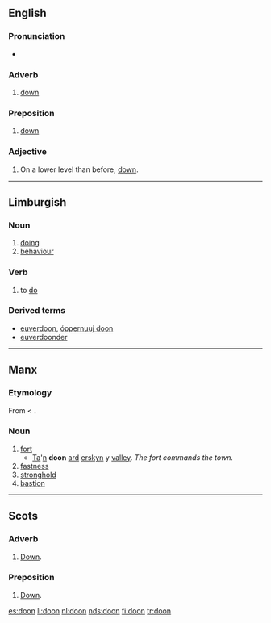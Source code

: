 ==English==

===Pronunciation===
* {{IPA|/du:n/}}

===Adverb===
{{en-adv|-}}

# {{Geordie}} [[down]]

===Preposition===
{{en-prep}}

# {{Geordie}} [[down]]

===Adjective===
{{en-adj|-}}

# {{Geordie}} On a lower level than before; [[down]].

----

==Limburgish==

===Noun===
{{infl|li|noun|g=n}}

# [[doing]] 
# [[behaviour]]

===Verb===
{{infl|li|verb}}

# to [[do]] 

{{li-conj8|
| 2     = Montfortian
| 1stsv = ich doon
| 1svsv = ich di-j
| 1stvs = doon ich
| 1svvs = di-j ich
| 1sssv = ich daon
| 1ssvs = daon ich
| 2stsv = doe deis
| 2svsv = doe di-js
| 2stvs = deis se
| 2svvs = di-js se
| 2sssv = doe daons
| 2ssvs = daons se
| 3stsv = dae deitj
| 3svsv = dae di-j
| 3stvs = deitj'r
| 3svvs = di-j d'r
| 3sssv = dae daontj
| 3ssvs = daontj'r
| 1ptsv = weer doon
| 1pvsv = weer di-jje
| 1ptvs = doontj v'r
| 1pvvs = di-jtj v'r
| 1pssv = weer daone
| 1psvs = daontj v'r
| 2ptsv = geer doontj
| 2pvsv = geer di-j
| 2ptvs = doontj g'r
| 2pvvs = di-j(tj) g'r
| 2pssv = geer daontj
| 2psvs = daontj g'r
| 3ptsv = die doon
| 3pvsv = die di-jje
| 3ptvs = doon die
| 3pvvs = di-jje die
| 3pssv = die daone
| 3psvs = daone die
| infin = (tö) doon
| gerun = 't doon ''n''
| presp = donendje
| pastp = höbbe gedaon
| adjec = gedaon(e/e-n/er/es)
| adver = gedäöndjelik
| noun1 = 't [[gedoons]] ''n''
| imsim = dooch
| imspo = dootj
| imdua = doon
| implu = doontj
| enkel = daonem
}}

===Derived terms===
* [[euverdoon]], [[óppernuuj doon]]
* [[euverdoonder]]

----

==Manx==

===Etymology===
From {{etyl|sga|ga}} {{term|dún|lang=sga}} < {{proto|Celtic|dūnom|stronghold|lang=ga}}.

===Noun===
{{infl|gv|noun|g=m}}

# [[fort]]
#* [[ta|Ta]]'[[yn|n]] '''doon''' [[ard]] [[erskyn]] y [[balley|valley]]. ''The fort commands the town.''
# [[fastness]]
# [[stronghold]]
# [[bastion]]

----

==Scots==
===Adverb===
{{sco-adv}}

# [[down|Down]].

===Preposition===
{{sco-prep}}

# [[down|Down]].

[[es:doon]]
[[li:doon]]
[[nl:doon]]
[[nds:doon]]
[[fi:doon]]
[[tr:doon]]